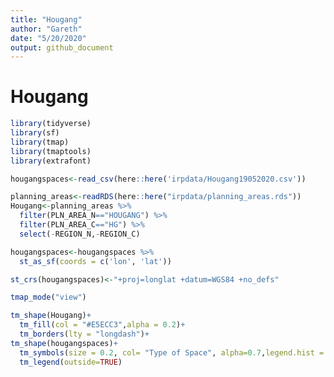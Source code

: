 ```yaml
---
title: "Hougang"
author: "Gareth"
date: "5/20/2020"
output: github_document
---
```


# Hougang

```r
library(tidyverse)
library(sf)
library(tmap)
library(tmaptools)
library(extrafont)
```

```r
hougangspaces<-read_csv(here::here('irpdata/Hougang19052020.csv'))

planning_areas<-readRDS(here::here("irpdata/planning_areas.rds"))
Hougang<-planning_areas %>% 
  filter(PLN_AREA_N=="HOUGANG") %>% 
  filter(PLN_AREA_C=="HG") %>% 
  select(-REGION_N,-REGION_C)
```

```r
hougangspaces<-hougangspaces %>% 
  st_as_sf(coords = c('lon', 'lat'))

st_crs(hougangspaces)<-"+proj=longlat +datum=WGS84 +no_defs"
```

```r
tmap_mode("view")

tm_shape(Hougang)+
  tm_fill(col = "#E5ECC3",alpha = 0.2)+
  tm_borders(lty = "longdash")+
tm_shape(hougangspaces)+
  tm_symbols(size = 0.2, col= "Type of Space", alpha=0.7,legend.hist = TRUE)+
  tm_legend(outside=TRUE)
```

